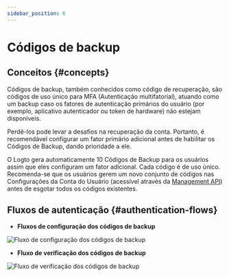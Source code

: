 ```yaml
---
sidebar_position: 6
---
```


# Códigos de backup

## Conceitos \{#concepts}

Códigos de backup, também conhecidos como código de recuperação, são códigos de uso único para MFA (Autenticação multifatorial), atuando como um backup caso os fatores de autenticação primários do usuário (por exemplo, aplicativo autenticador ou token de hardware) não estejam disponíveis.

Perdê-los pode levar a desafios na recuperação da conta. Portanto, é recomendável configurar um fator primário adicional antes de habilitar os Códigos de Backup, dando prioridade a ele.

O Logto gera automaticamente 10 Códigos de Backup para os usuários assim que eles configuram um fator adicional. Cada código é de uso único. Recomenda-se que os usuários gerem um novo conjunto de códigos nas Configurações da Conta do Usuário (acessível através da [Management API](/integrate-logto/interact-with-management-api/)) antes de esgotar todos os códigos existentes.

## Fluxos de autenticação \{#authentication-flows}

- **Fluxos de configuração dos códigos de backup**

<img
  src="/img/assets/backup-codes-set-up-flow.png"
  alt="Fluxo de configuração dos códigos de backup"
/>

- **Fluxo de verificação dos códigos de backup**

<img
  src="/img/assets/backup-codes-verification-flow.png"
  alt="Fluxo de verificação dos códigos de backup"
/>
